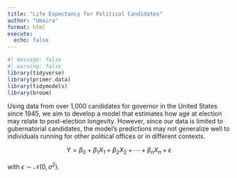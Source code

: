```yaml
---
title: "Life Expectancy for Political Candidates"
author: "Umaira"
format: html
execute: 
  echo: false
---
```



```r
#| message: false
#| warning: false
library(tidyverse)
library(primer.data)
library(tidymodels)
library(broom)
```

Using data from over 1,000 candidates for governor in the United States since 1945, we aim to develop a model that estimates how age at election may relate to post-election longevity. However, since our data is limited to gubernatorial candidates, the model’s predictions may not generalize well to individuals running for other political offices or in different contexts.

$$Y = \beta_0 + \beta_1 X_1 + \beta_2 X_2 + \cdots + \beta_n X_n + \epsilon$$

with $\epsilon \sim \mathcal{N}(0, \sigma^2)$.

